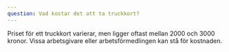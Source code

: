 ```yaml
---
question: Vad kostar det att ta truckkort?
---
```


Priset för ett truckkort varierar, men ligger oftast mellan 2000 och 3000 kronor. Vissa arbetsgivare eller arbetsförmedlingen kan stå för kostnaden.
